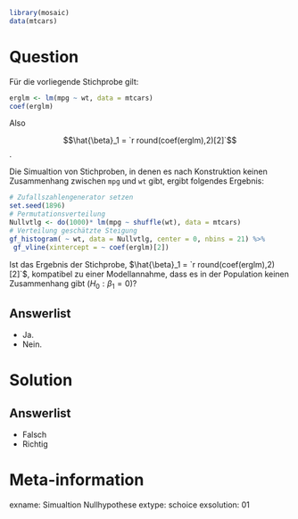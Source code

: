 ```r
library(mosaic)
data(mtcars)
```

Question
========

Für die vorliegende Stichprobe gilt:

```r
erglm <- lm(mpg ~ wt, data = mtcars)
coef(erglm)
```

Also 

$$\hat{\beta}_1 = `r round(coef(erglm),2)[2]`$$.

Die Simualtion von Stichproben, in denen es nach Konstruktion keinen Zusammenhang zwischen `mpg` und `wt` gibt, ergibt folgendes Ergebnis:

```r
# Zufallszahlengenerator setzen
set.seed(1896)
# Permutationsverteilung
Nullvtlg <- do(1000)* lm(mpg ~ shuffle(wt), data = mtcars)
# Verteilung geschätzte Steigung
gf_histogram( ~ wt, data = Nullvtlg, center = 0, nbins = 21) %>%
 gf_vline(xintercept = ~ coef(erglm)[2]) 
```

Ist das Ergebnis der Stichprobe, $\hat{\beta}_1 = `r round(coef(erglm),2)[2]`$, kompatibel zu einer Modellannahme, dass es in der Population keinen Zusammenhang gibt ($H_0: \beta_1=0$)?

Answerlist
----------
* Ja.
* Nein.

Solution
========

Answerlist
----------
* Falsch
* Richtig


Meta-information
================
exname: Simualtion Nullhypothese
extype: schoice
exsolution: 01